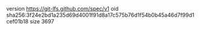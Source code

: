 version https://git-lfs.github.com/spec/v1
oid sha256:3f24e2bd1a235d69d4001f91d8a17c575b76d1f54b0b45a46d7f99d1cef01b18
size 3697
